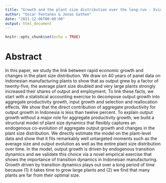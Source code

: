 ```yaml
---
title: "Growth and the plant size distribution over the long-run - Evidence from Indonesia"
author: "Oscar Fentanes & Jonas Gathen"
date: "2021-12-06T00:00:00"
output: html_document
---
```


```r
knitr::opts_chunk$set(echo = TRUE)
```

# Abstract

In this paper, we study the link between rapid economic growth and changes in the plant size distribution. We draw on 40 years of panel data on Indonesian manufacturing plants to show that as output grew by a factor of twenty-five, the average plant size doubled and very large plants strongly increased their shares of output and employment. To link these facts, we start with a statistical accounting exercise to decompose output growth into aggregate productivity growth, input growth and selection and reallocation effects. We show that the direct contribution of aggregate productivity for output growth in Indonesia is less than twelve percent. To explain output growth without a major role for aggregate productivity growth, we build a structural model of plant size dynamics that flexibly captures an endogenous co-evolution of aggregate output growth and changes in the plant size distribution. We directly estimate the model on the plant-level data and show that it fits remarkably well untargeted moments such as the average size and output evolution as well as the entire plant size distribution over time. In the model, output growth is driven by endogenous transition dynamics and we validate this choice via a novel empirical exercise that shows the importance of transition dynamics in Indonesian manufacturing. Growth driven by transition dynamics plays out over a long period of time because (1) it takes time to grow large plants and (2) we find that many plants are far from their optimal size.